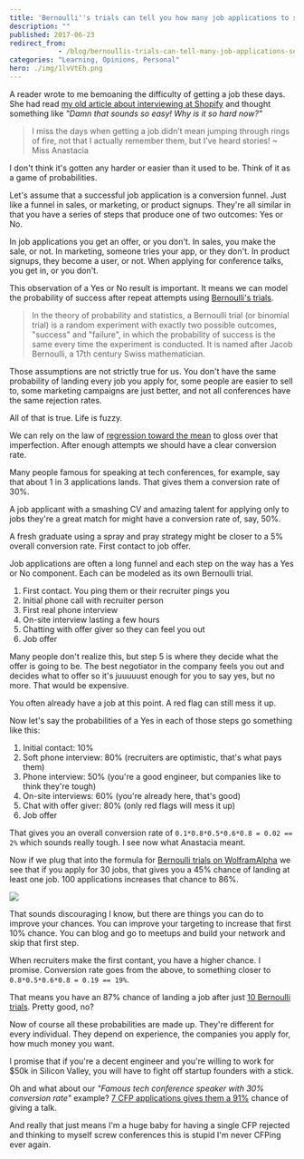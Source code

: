 ```yaml
---
title: 'Bernoulli''s trials can tell you how many job applications to send'
description: ""
published: 2017-06-23
redirect_from: 
            - /blog/bernoullis-trials-can-tell-many-job-applications-send/swizec/7677
categories: "Learning, Opinions, Personal"
hero: ./img/1lvVtEh.png
---
```

A reader wrote to me bemoaning the difficulty of getting a job these days. She had read [my old article about interviewing at Shopify](https://swizec.com/blog/the-most-pleasant-job-interview-i-have-ever-had/swizec/6121) and thought something like _&quot;Damn that sounds so easy! Why is it so hard now?&quot;_



> I miss the days when getting a job didn’t mean jumping through rings of fire, not that I actually remember them, but I’ve heard stories! ~ Miss Anastacia



I don&#x27;t think it&#x27;s gotten any harder or easier than it used to be. Think of it as a game of probabilities.



Let&#x27;s assume that a successful job application is a conversion funnel. Just like a funnel in sales, or marketing, or product signups. They&#x27;re all similar in that you have a series of steps that produce one of two outcomes: Yes or No.



In job applications you get an offer, or you don&#x27;t. In sales, you make the sale, or not. In marketing, someone tries your app, or they don&#x27;t. In product signups, they become a user, or not. When applying for conference talks, you get in, or you don&#x27;t.



This observation of a Yes or No result is important. It means we can model the probability of success after repeat attempts using [Bernoulli&#x27;s trials](https://en.wikipedia.org/wiki/Bernoulli_trial).



> In the theory of probability and statistics, a Bernoulli trial (or binomial trial) is a random experiment with exactly two possible outcomes, &quot;success&quot; and &quot;failure&quot;, in which the probability of success is the same every time the experiment is conducted. It is named after Jacob Bernoulli, a 17th century Swiss mathematician.



Those assumptions are not strictly true for us. You don&#x27;t have the same probability of landing every job you apply for, some people are easier to sell to, some marketing campaigns are just better, and not all conferences have the same rejection rates.



All of that is true. Life is fuzzy.



We can rely on the law of [regression toward the mean](https://en.wikipedia.org/wiki/Regression_toward_the_mean) to gloss over that imperfection. After enough attempts we should have a clear conversion rate.



Many people famous for speaking at tech conferences, for example, say that about 1 in 3 applications lands. That gives them a conversion rate of 30%.



A job applicant with a smashing CV and amazing talent for applying only to jobs they&#x27;re a great match for might have a conversion rate of, say, 50%.



A fresh graduate using a spray and pray strategy might be closer to a 5% overall conversion rate. First contact to job offer.



Job applications are often a long funnel and each step on the way has a Yes or No component. Each can be modeled as its own Bernoulli trial.



1. First contact. You ping them or their recruiter pings you
2. Initial phone call with recruiter person
3. First real phone interview
4. On-site interview lasting a few hours
5. Chatting with offer giver so they can feel you out
6. Job offer



Many people don&#x27;t realize this, but step 5 is where they decide what the offer is going to be. The best negotiator in the company feels you out and decides what to offer so it&#x27;s juuuuust enough for you to say yes, but no more. That would be expensive.



You often already have a job at this point. A red flag can still mess it up.



Now let&#x27;s say the probabilities of a Yes in each of those steps go something like this:



1. Initial contact: 10%
2. Soft phone interview: 80% (recruiters are optimistic, that&#x27;s what pays them)
3. Phone interview: 50% (you&#x27;re a good engineer, but companies like to think they&#x27;re tough)
4. On-site interviews: 60% (you&#x27;re already here, that&#x27;s good)
5. Chat with offer giver: 80% (only red flags will mess it up)
6. Job offer



That gives you an overall conversion rate of `0.1*0.8*0.5*0.6*0.8 = 0.02 == 2%` which sounds really tough. I see now what Anastacia meant.



Now if we plug that into the formula for [Bernoulli trials on WolframAlpha](https://www.wolframalpha.com/input/?i=30+trials+p%3D0.02) we see that if you apply for 30 jobs, that gives you a 45% chance of landing at least one job. 100 applications increases that chance to 86%.

![](./img/1lvVtEh.png)

That sounds discouraging I know, but there are things you can do to improve your chances. You can improve your targeting to increase that first 10% chance. You can blog and go to meetups and build your network and skip that first step.



When recruiters make the first contant, you have a higher chance. I promise. Conversion rate goes from the above, to something closer to `0.8*0.5*0.6*0.8 = 0.19 == 19%`.



That means you have an 87% chance of landing a job after just [10 Bernoulli trials](https://www.wolframalpha.com/input/?i=10+trials+p%3D0.19). Pretty good, no?



Now of course all these probabilities are made up. They&#x27;re different for every individual. They depend on experience, the companies you apply for, how much money you want.



I promise that if you&#x27;re a decent engineer and you&#x27;re willing to work for $50k in Silicon Valley, you will have to fight off startup founders with a stick.



Oh and what about our _&quot;Famous tech conference speaker with 30% conversion rate&quot;_ example? [7 CFP applications gives them a 91%](https://www.wolframalpha.com/input/?i=7+trials+p%3D0.3) chance of giving a talk.



And really that just means I&#x27;m a huge baby for having a single CFP rejected and thinking to myself screw conferences this is stupid I&#x27;m never CFPing ever again.